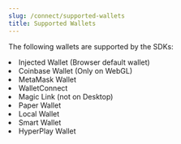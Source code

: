 ```yaml
---
slug: /connect/supported-wallets
title: Supported Wallets
---
```



The following wallets are supported by the SDKs:

<Tabs>
  <TabItem value="react" label="React">
    <div
      className="row"
      style={{ marginBottom: 12, padding: 8, paddingTop: 0 }}
    >
      <div className="col col--4" style={{ padding: 8 }}>
        <QuickstartCard
          name="Smart Wallet"
          link="/react/react.smartwallet"
          image="/assets/wallets/smart-wallet.svg"
          description="Deploy and connect ERC-4337 compatible smart contract wallets."
        />
      </div>
      <div className="col col--4" style={{ padding: 8 }}>
        <QuickstartCard
          name="Local Wallet"
          link="/react/react.localwallet"
          image="/assets/wallets/local-wallet.svg"
          description="Generate wallets for new users"
        />
      </div>
      <div className="col col--4" style={{ padding: 8 }}>
        <QuickstartCard
          name="Safe"
          link="/react/react.safewallet"
          image="/assets/wallets/gnosis.png"
          description="Connect to multi-sig wallets via Safe"
        />
      </div>
      <div className="col col--4" style={{ padding: 8 }}>
        <QuickstartCard
          name="Paper"
          link="/react/react.paperwallet"
          image="/assets/wallets/paper.svg"
          description="Connect with email, phone number or social login"
        />
      </div>
      <div className="col col--4" style={{ padding: 8 }}>
        <QuickstartCard
          name="MetaMask"
          link="/react/react.metamaskwallet"
          image="/assets/wallets/metamask.png"
          description="Connect with MetaMask (default)"
        />
      </div>
      <div className="col col--4" style={{ padding: 8 }}>
        <QuickstartCard
          name="Rainbow"
          link="/react/react.rainbowwallet"
          image="/assets/wallets/rainbow.png"
          description="Connect with Rainbow (default)"
        />
      </div>
      <div className="col col--4" style={{ padding: 8 }}>
        <QuickstartCard
          name="Coinbase"
          link="/react/react.coinbasewallet (default)"
          image="/assets/wallets/coinbase.png"
          description="Connect with Coinbase Wallet"
        />
      </div>
      <div className="col col--4" style={{ padding: 8 }}>
        <QuickstartCard
          name="Trust"
          link="/react/react.trustwallet"
          image="/assets/wallets/trust.png"
          description="Connect with Trust Wallet (default)"
        />
      </div>
      <div className="col col--4" style={{ padding: 8 }}>
        <QuickstartCard
          name="WalletConnect"
          link="/react/react.walletconnectwallet"
          image="/assets/wallets/walletconnect.svg"
          description="Connect with Wallet Connect (default)"
        />
      </div>
      <div className="col col--4" style={{ padding: 8 }}>
        <QuickstartCard
          name="Blockto"
          link="/react/react.blocktowallet"
          image="/assets/wallets/blockto.png"
          description="An ERC-4337 compatible smart wallet."
        />
      </div>
      <div className="col col--4" style={{ padding: 8 }}>
        <QuickstartCard
          name="Frame"
          link="/react/react.framewallet"
          image="/assets/wallets/framemint.png"
          description="Runs as a native desktop application on MacOS, Windows and Linux"
        />
      </div>
      <div className="col col--4" style={{ padding: 8 }}>
        <QuickstartCard
          name="Magic Link"
          link="/react/react.magiclink"
          image="/assets/wallets/magic.png"
          description="Connect with email, phone number or social Login"
        />
      </div>
      <div className="col col--4" style={{ padding: 8 }}>
        <QuickstartCard
          name="Zerion"
          link="/react/react.zerionwallet"
          image="/assets/wallets/zerion.svg"
          description="Connect with Zerion Wallet (default)"
        />
      </div>
      <div className="col col--4" style={{ padding: 8 }}>
        <QuickstartCard
          name="Phantom"
          link="/react/react.phantomwallet"
          image="/assets/wallets/phantom.svg"
          description="Connect with Phantom Wallet (default)"
        />
      </div>
    </div>
  </TabItem>
  <TabItem value="react-native" label="React Native">
    <div
      className="row"
      style={{ marginBottom: 12, padding: 8, paddingTop: 0 }}
    >
      <div className="col col--4" style={{ padding: 8 }}>
        <QuickstartCard
          name="Smart Wallet"
          link="/react-native/wallets#smart-wallet"
          image="/assets/wallets/smart-wallet.svg"
          description="Deploy smart contract wallets for your users"
        />
      </div>
      <div className="col col--4" style={{ padding: 8 }}>
        <QuickstartCard
          name="Local Wallet"
          link="/react-native/wallets#local-wallet"
          image="/assets/wallets/local-wallet.svg"
          description="Generate wallets for new users"
        />
      </div>
      <div className="col col--4" style={{ padding: 8 }}>
        <QuickstartCard
          name="Magic Link"
          link="https://github.com/thirdweb-dev/js/blob/main/packages/react-native/src/evm/wallets/wallets/magic-link.tsx"
          image="/assets/wallets/magic.png"
          description="Connect with email, phone number or social Login"
        />
      </div>
      <div className="col col--4" style={{ padding: 8 }}>
        <QuickstartCard
          name="Paper"
          link="/react-native/wallets#emailphone-number-wallet"
          image="/assets/wallets/paper.svg"
          description="Connect with email"
        />
      </div>
      <div className="col col--4" style={{ padding: 8 }}>
        <QuickstartCard
          name="MetaMask"
          link="/react-native/wallets#metamask-rainbow-and-trust-wallets"
          image="/assets/wallets/metamask.png"
          description="Connect with MetaMask (default)"
        />
      </div>
      <div className="col col--4" style={{ padding: 8 }}>
        <QuickstartCard
          name="Coinbase"
          link="/react-native/wallets#coinbase-wallet"
          image="/assets/wallets/coinbase.png"
          description="Connect with Coinbase Wallet"
        />
      </div>
      <div className="col col--4" style={{ padding: 8 }}>
        <QuickstartCard
          name="Trust"
          link="/react-native/wallets#metamask-rainbow-and-trust-wallets"
          image="/assets/wallets/trust.png"
          description="Connect with Trust Wallet (default)"
        />
      </div>
      <div className="col col--4" style={{ padding: 8 }}>
        <QuickstartCard
          name="WalletConnect"
          link="/react-native/wallets#walletconnect"
          image="/assets/wallets/walletconnect.svg"
          description="Connect with Wallet Connect"
        />
      </div>
      <div className="col col--4" style={{ padding: 8 }}>
        <QuickstartCard
          name="Rainbow"
          link="/react-native/wallets#metamask-rainbow-and-trust-wallets"
          image="/assets/wallets/rainbow.svg"
          description="Connect with Rainbow Connect (default)"
        />
      </div>
    </div>
  </TabItem>
  <TabItem value="typescript" label="TypeScript">
    <div
      className="row"
      style={{ marginBottom: 12, padding: 8, paddingTop: 0 }}
    >
      <div className="col col--4" style={{ padding: 8 }}>
        <QuickstartCard
          name="Smart Wallet"
          link="/wallet/smart-wallet"
          image="/assets/wallets/smart-wallet.svg"
          description="Deploy smart contract wallets for your users"
        />
      </div>
      <div className="col col--4" style={{ padding: 8 }}>
        <QuickstartCard
          name="Local Wallet"
          link="/wallet/local-wallet"
          image="/assets/wallets/local-wallet.svg"
          description="Generate wallets for new users"
        />
      </div>
      <div className="col col--4" style={{ padding: 8 }}>
        <QuickstartCard
          name="Safe"
          link="/wallet/safe"
          image="/assets/wallets/gnosis.png"
          description="Connect to multi-sig wallets via Safe"
        />
      </div>
      <div className="col col--4" style={{ padding: 8 }}>
        <QuickstartCard
          name="Magic Link"
          link="/wallet/magic"
          image="/assets/wallets/magic.png"
          description="Connect with email, phone number or social Login"
        />
      </div>
      <div className="col col--4" style={{ padding: 8 }}>
        <QuickstartCard
          name="Paper"
          link="/wallet/paper"
          image="/assets/wallets/paper.svg"
          description="Connect with email"
        />
      </div>
      <div className="col col--4" style={{ padding: 8 }}>
        <QuickstartCard
          name="MetaMask"
          link="/wallet/metamask"
          image="/assets/wallets/metamask.png"
          description="Connect with MetaMask"
        />
      </div>
      <div className="col col--4" style={{ padding: 8 }}>
        <QuickstartCard
          name="Coinbase"
          link="/wallet/coinbase-wallet"
          image="/assets/wallets/coinbase.png"
          description="Connect with Coinbase Wallet"
        />
      </div>
      <div className="col col--4" style={{ padding: 8 }}>
        <QuickstartCard
          name="Trust"
          link="/wallet/trust-wallet"
          image="/assets/wallets/trust.png"
          description="Connect with Trust Wallet"
        />
      </div>
      <div className="col col--4" style={{ padding: 8 }}>
        <QuickstartCard
          name="WalletConnect"
          link="/wallet/wallet-connect-v2"
          image="/assets/wallets/walletconnect.svg"
          description="Connect with Wallet Connect"
        />
      </div>
      <div className="col col--4" style={{ padding: 8 }}>
        <QuickstartCard
          name="AWS KMS"
          link="/wallet/aws-kms"
          image="/assets/wallets/aws-kms.svg"
          description="Connect with AWS key management service"
        />
      </div>
      <div className="col col--4" style={{ padding: 8 }}>
        <QuickstartCard
          name="AWS Secrets Manager"
          link="/wallet/aws-secrets-manager"
          image="/assets/product/wallet.png"
          description="Connect with AWS Secrets Manager"
        />
      </div>
      <div className="col col--4" style={{ padding: 8 }}>
        <QuickstartCard
          name="Ethers.js"
          link="/wallet/ethers"
          image="/assets/wallets/ethers.png"
          description="Connect any Ethers.js compatible wallet"
        />
      </div>
      <div className="col col--4" style={{ padding: 8 }}>
        <QuickstartCard
          name="Private Key"
          link="/wallet/private-key"
          image="/assets/product/wallet.png"
          description="Connect a wallet directly by a private key"
        />
      </div>
      <div className="col col--4" style={{ padding: 8 }}>
        <QuickstartCard
          name="Zerion"
          link="/wallet/zerion-wallet"
          image="/assets/wallets/zerion.svg"
          description="Connect with Zerion Wallet"
        />
      </div>
      <div className="col col--4" style={{ padding: 8 }}>
        <QuickstartCard
          name="Phantom"
          link="/wallet/phantom"
          image="/assets/wallets/phantom.svg"
          description="Connect with Phantom Wallet"
        />
      </div>
    </div>
  </TabItem>
  <TabItem value="unity" label="Unity">
    <li>Injected Wallet (Browser default wallet)</li>
    <li>Coinbase Wallet (Only on WebGL)</li>
    <li>MetaMask Wallet</li>
    <li>WalletConnect</li>
    <li>Magic Link (not on Desktop)</li>
    <li>Paper Wallet</li>
    <li>Local Wallet</li>
    <li>Smart Wallet</li>
    <li>HyperPlay Wallet</li>
  </TabItem>
</Tabs>
